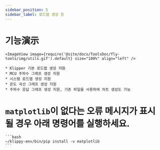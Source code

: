 ```yaml
---
sidebar_position: 5
sidebar_label: 로드맵 생성 등
---
```


# 기능演示

    <ImageView image={require('@site/docs/ToolsDoc/fly-tools/img/utils.gif').default} size="100%" align="left" />

    * Klipper 기본 로드맵 생성 지원
    * MCU 주파수 그래프 생성 지원
    * 시스템 로드맵 생성 지원
    * 온도 곡선 그래프 생성 지원
    * 주파수 응답 그래프 생성 지원, 기존 파일을 사용하여 차트 생성도 가능

# `matplotlib`이 없다는 오류 메시지가 표시될 경우 아래 명령어를 실행하세요.

    ```bash
    ~/klippy-env/bin/pip install -v matplotlib
    ```